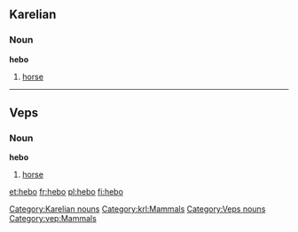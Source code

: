 ==Karelian==

===Noun===
'''hebo'''

# [[horse]]

[[Category:Karelian nouns]]
[[Category:krl:Mammals]]

----

==Veps==

===Noun===
'''hebo'''

# [[horse]]

[[Category:Veps nouns]]
[[Category:vep:Mammals]]

[[et:hebo]]
[[fr:hebo]]
[[pl:hebo]]
[[fi:hebo]]